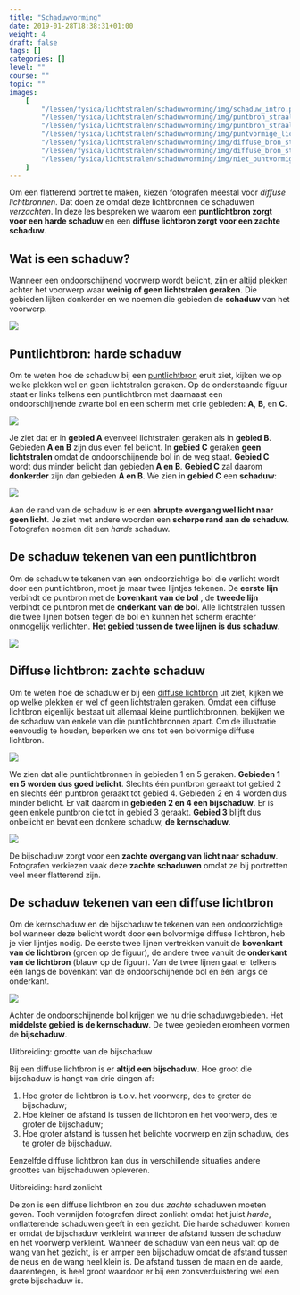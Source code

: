 ```yaml
---
title: "Schaduwvorming"
date: 2019-01-28T18:38:31+01:00
weight: 4
draft: false
tags: []
categories: []
level: ""
course: ""
topic: ""
images:
    [
        "/lessen/fysica/lichtstralen/schaduwvorming/img/schaduw_intro.png",
        "/lessen/fysica/lichtstralen/schaduwvorming/img/puntbron_straal_schaduwen.png",
        "/lessen/fysica/lichtstralen/schaduwvorming/img/puntbron_straal_schaduwen_resultaat.png",
        "/lessen/fysica/lichtstralen/schaduwvorming/img/puntvormige_lichtbron.png",
        "/lessen/fysica/lichtstralen/schaduwvorming/img/diffuse_bron_straal_schaduwen.png",
        "/lessen/fysica/lichtstralen/schaduwvorming/img/diffuse_bron_straal_schaduwen_resultaat.png",
        "/lessen/fysica/lichtstralen/schaduwvorming/img/niet_puntvormige_lichtbron.png",
    ]
---
```


Om een flatterend portret te maken, kiezen fotografen meestal voor _diffuse
lichtbronnen_. Dat doen ze omdat deze lichtbronnen de schaduwen _verzachten_.
In deze les bespreken we waarom een **puntlichtbron zorgt voor een harde
schaduw** en een **diffuse lichtbron zorgt voor een zachte schaduw**.

## Wat is een schaduw?

Wanneer een [ondoorschijnend](absorberen_reflecteren_doorlaten#licht-doorlaten)
voorwerp wordt belicht, zijn er altijd plekken achter
het voorwerp waar **weinig of geen lichtstralen geraken**. Die gebieden lijken
donkerder en we noemen die gebieden de **schaduw** van het voorwerp.

![](img/schaduw_intro.png)

## Puntlichtbron: harde schaduw

Om te weten hoe de schaduw bij een
[puntlichtbron](lichtbronnen#puntvormige-en-diffuse-lichtbronnen) eruit
ziet, kijken we op welke plekken wel en geen lichtstralen geraken. Op de
onderstaande figuur staat er links telkens een puntlichtbron met daarnaast een
ondoorschijnende zwarte bol en een scherm met drie gebieden: **A**, **B**, en
**C**.

![](img/puntbron_straal_schaduwen.png)

Je ziet dat er in **<span class="green">gebied A</span>** evenveel lichtstralen
geraken als in **<span class="green">gebied B</span>**. Gebieden **<span class="green">A en B</span>** zijn dus even fel belicht. In
**<span class="dark-red">gebied C</span>** geraken **geen lichtstralen** omdat de
ondoorschijnende bol in de weg staat.
**<span class="dark-red">Gebied C</span>** wordt dus minder belicht dan gebieden
**<span class="green">A en B</span>**. **<span class="dark-red">Gebied C</span>** zal
daarom **donkerder** zijn dan gebieden
**<span class="green">A en B</span>**. We zien in
**<span class="dark-red">gebied C</span>** een **schaduw**:

![](img/puntbron_straal_schaduwen_resultaat.png)

Aan de rand van de schaduw is er een **abrupte overgang wel licht naar geen
licht**. Je ziet met andere woorden een **scherpe rand aan de schaduw**.
Fotografen noemen dit een _harde_ schaduw.

## De schaduw tekenen van een puntlichtbron

Om de schaduw te tekenen van een ondoorzichtige bol die verlicht wordt door een
puntlichtbron, moet je maar twee lijntjes tekenen. De **eerste lijn** verbindt
de puntbron met de **bovenkant van de bol** , de **tweede lijn** verbindt de
puntbron met de **onderkant van de bol**. Alle lichtstralen tussen die twee
lijnen botsen tegen de bol en kunnen het scherm erachter onmogelijk verlichten.
**Het gebied tussen de twee lijnen is dus schaduw**.

![](img/puntvormige_lichtbron.png)

## Diffuse lichtbron: zachte schaduw

Om te weten hoe de schaduw er bij een [diffuse
lichtbron](lichtbronnen#puntvormige-en-diffuse-lichtbronnen) uit ziet, kijken
we op welke plekken er wel of geen lichtstralen geraken.  Omdat een diffuse
lichtbron eigenlijk bestaat uit allemaal kleine puntlichtbronnen, bekijken we
de schaduw van enkele van die puntlichtbronnen apart. <Mute>Om de
illustratie eenvoudig te houden, beperken we ons tot een bolvormige diffuse
lichtbron.</Mute>

![](img/diffuse_bron_straal_schaduwen.png)

We zien dat alle puntlichtbronnen in gebieden 1 en 5 geraken. **Gebieden 1 en 5
worden dus goed belicht**.
Slechts één puntbron geraakt tot gebied 2
en slechts één puntbron geraakt tot gebied 4.
Gebieden 2 en 4 worden dus minder belicht. Er valt daarom in **gebieden 2 en 4
een bijschaduw**. Er is geen enkele puntbron die tot in gebied 3 geraakt.
**Gebied 3** blijft dus onbelicht en bevat een donkere schaduw, **de kernschaduw**.

![](img/diffuse_bron_straal_schaduwen_resultaat.png)

De bijschaduw zorgt voor een **zachte overgang van licht naar schaduw**.
Fotografen verkiezen vaak deze **zachte schaduwen** omdat ze bij portretten
veel meer flatterend zijn.

## De schaduw tekenen van een diffuse lichtbron

Om de kernschaduw en de bijschaduw te tekenen van een ondoorzichtige bol
wanneer deze belicht wordt door een <Mute>bolvormige</Mute> diffuse
lichtbron, heb je vier lijntjes nodig. De eerste twee lijnen vertrekken vanuit
de **bovenkant van de lichtbron** <Mute>(groen op de figuur)</Mute>, de andere
twee vanuit de **onderkant van de lichtbron** <Mute>(blauw op de figuur)</Mute>.
Van de twee lijnen gaat er telkens één langs de bovenkant van de
ondoorschijnende bol en één langs de onderkant.

![](img/niet_puntvormige_lichtbron.png)

Achter de ondoorschijnende bol krijgen we nu drie schaduwgebieden. Het **middelste
gebied is de kernschaduw**. De twee gebieden eromheen vormen de **bijschaduw**.

<Expand>

Uitbreiding: grootte van de bijschaduw

Bij een diffuse lichtbron is er **altijd een bijschaduw**. Hoe groot die bijschaduw is hangt van drie dingen af:

1. Hoe groter de lichtbron is t.o.v. het voorwerp, des te groter de bijschaduw;
2. Hoe kleiner de afstand is tussen de lichtbron en het voorwerp, des te groter de bijschaduw;
3. Hoe groter afstand is tussen het belichte voorwerp en zijn schaduw, des te groter de bijschaduw.

Eenzelfde diffuse lichtbron kan dus in verschillende situaties andere groottes
van bijschaduwen opleveren.

</Expand>

<Expand>

Uitbreiding: hard zonlicht

De zon is een diffuse lichtbron en zou dus _zachte_ schaduwen moeten geven.
Toch vermijden fotografen direct zonlicht omdat het juist _harde_,
onflatterende schaduwen geeft in een gezicht. Die harde schaduwen komen er
omdat de bijschaduw verkleint wanneer de afstand tussen de schaduw en het
voorwerp verkleint. Wanneer de schaduw van een neus valt op de wang van het
gezicht, is er amper een bijschaduw omdat de afstand tussen de neus en de wang
heel klein is. De afstand tussen de maan en de aarde, daarentegen, is heel groot
waardoor er bij een zonsverduistering wel een grote bijschaduw is.

</Expand>
